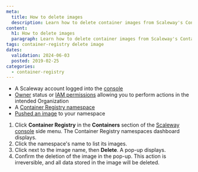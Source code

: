 ```yaml
---
meta:
  title: How to delete images
  description: Learn how to delete container images from Scaleway's Container Registry.
content:
  h1: How to delete images
  paragraph: Learn how to delete container images from Scaleway's Container Registry.
tags: container-registry delete image
dates:
  validation: 2024-06-03
  posted: 2019-02-25
categories:
  - container-registry
---
```


<Macro id="requirements" />

- A Scaleway account logged into the [console](https://console.scaleway.com/)
- [Owner](/identity-and-access-management/iam/concepts/#owner) status or [IAM permissions](/identity-and-access-management/iam/concepts/#permission) allowing you to perform actions in the intended Organization
- A [Container Registry namespace](/containers/container-registry/how-to/create-namespace)
- [Pushed an image](/containers/container-registry/how-to/push-images) to your namespace


1. Click **Container Registry** in the **Containers** section of the [Scaleway console](https://console.scaleway.com/) side menu. The Container Registry namespaces dashboard displays.
2. Click the namespace's name to list its images.
3. Click <Icon name="more" /> next to the image name, then **Delete**. A pop-up displays.
4. Confirm the deletion of the image in the pop-up.
    <Message type="important">
      This action is irreversible, and all data stored in the image will be deleted.
    </Message>


